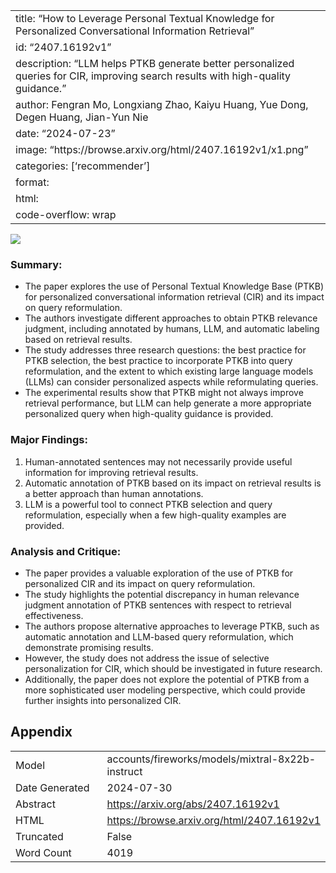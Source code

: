 
---
title: "How to Leverage Personal Textual Knowledge for Personalized Conversational Information Retrieval"
id: "2407.16192v1"
description: "LLM helps PTKB generate better personalized queries for CIR, improving search results with high-quality guidance."
author: Fengran Mo, Longxiang Zhao, Kaiyu Huang, Yue Dong, Degen Huang, Jian-Yun Nie
date: "2024-07-23"
image: "https://browse.arxiv.org/html/2407.16192v1/x1.png"
categories: ['recommender']
format:
  html:
    code-overflow: wrap
---

![](https://browse.arxiv.org/html/2407.16192v1/x1.png)

### Summary:
- The paper explores the use of Personal Textual Knowledge Base (PTKB) for personalized conversational information retrieval (CIR) and its impact on query reformulation.
- The authors investigate different approaches to obtain PTKB relevance judgment, including annotated by humans, LLM, and automatic labeling based on retrieval results.
- The study addresses three research questions: the best practice for PTKB selection, the best practice to incorporate PTKB into query reformulation, and the extent to which existing large language models (LLMs) can consider personalized aspects while reformulating queries.
- The experimental results show that PTKB might not always improve retrieval performance, but LLM can help generate a more appropriate personalized query when high-quality guidance is provided.

### Major Findings:
1. Human-annotated sentences may not necessarily provide useful information for improving retrieval results.
2. Automatic annotation of PTKB based on its impact on retrieval results is a better approach than human annotations.
3. LLM is a powerful tool to connect PTKB selection and query reformulation, especially when a few high-quality examples are provided.

### Analysis and Critique:
- The paper provides a valuable exploration of the use of PTKB for personalized CIR and its impact on query reformulation.
- The study highlights the potential discrepancy in human relevance judgment annotation of PTKB sentences with respect to retrieval effectiveness.
- The authors propose alternative approaches to leverage PTKB, such as automatic annotation and LLM-based query reformulation, which demonstrate promising results.
- However, the study does not address the issue of selective personalization for CIR, which should be investigated in future research.
- Additionally, the paper does not explore the potential of PTKB from a more sophisticated user modeling perspective, which could provide further insights into personalized CIR.

## Appendix

|          |          |
|----------|----------|
| Model     | accounts/fireworks/models/mixtral-8x22b-instruct       |
| Date Generated     | 2024-07-30       |
| Abstract | [https://arxiv.org/abs/2407.16192v1](https://arxiv.org/abs/2407.16192v1)        |
| HTML     | [https://browse.arxiv.org/html/2407.16192v1](https://browse.arxiv.org/html/2407.16192v1)       |
| Truncated       | False       |
| Word Count       | 4019       |